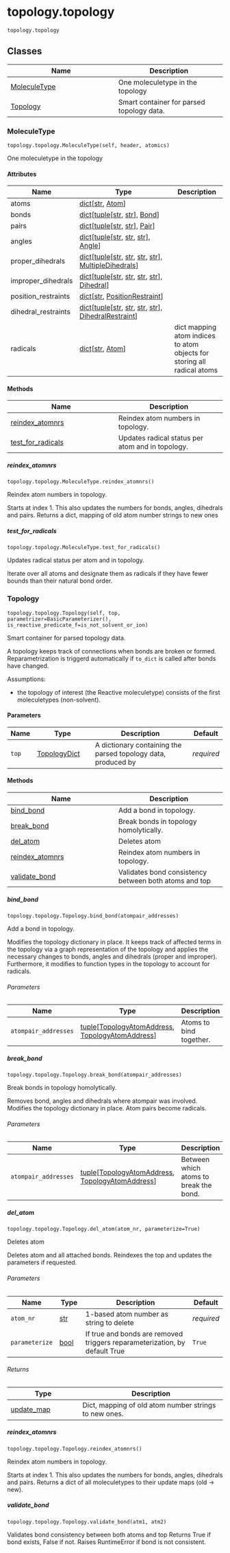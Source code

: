 # topology.topology { #kimmdy.topology.topology }

`topology.topology`



## Classes

| Name | Description |
| --- | --- |
| [MoleculeType](#kimmdy.topology.topology.MoleculeType) | One moleculetype in the topology |
| [Topology](#kimmdy.topology.topology.Topology) | Smart container for parsed topology data. |

### MoleculeType { #kimmdy.topology.topology.MoleculeType }

`topology.topology.MoleculeType(self, header, atomics)`

One moleculetype in the topology

#### Attributes

| Name                | Type                                                                                                                                                          | Description                                                             |
|---------------------|---------------------------------------------------------------------------------------------------------------------------------------------------------------|-------------------------------------------------------------------------|
| atoms               | [dict](`dict`)\[[str](`str`), [Atom](`kimmdy.topology.atomic.Atom`)\]                                                                                         |                                                                         |
| bonds               | [dict](`dict`)\[[tuple](`tuple`)\[[str](`str`), [str](`str`)\], [Bond](`kimmdy.topology.atomic.Bond`)\]                                                       |                                                                         |
| pairs               | [dict](`dict`)\[[tuple](`tuple`)\[[str](`str`), [str](`str`)\], [Pair](`kimmdy.topology.atomic.Pair`)\]                                                       |                                                                         |
| angles              | [dict](`dict`)\[[tuple](`tuple`)\[[str](`str`), [str](`str`), [str](`str`)\], [Angle](`kimmdy.topology.atomic.Angle`)\]                                       |                                                                         |
| proper_dihedrals    | [dict](`dict`)\[[tuple](`tuple`)\[[str](`str`), [str](`str`), [str](`str`), [str](`str`)\], [MultipleDihedrals](`kimmdy.topology.atomic.MultipleDihedrals`)\] |                                                                         |
| improper_dihedrals  | [dict](`dict`)\[[tuple](`tuple`)\[[str](`str`), [str](`str`), [str](`str`), [str](`str`)\], [Dihedral](`kimmdy.topology.atomic.Dihedral`)\]                   |                                                                         |
| position_restraints | [dict](`dict`)\[[str](`str`), [PositionRestraint](`kimmdy.topology.atomic.PositionRestraint`)\]                                                               |                                                                         |
| dihedral_restraints | [dict](`dict`)\[[tuple](`tuple`)\[[str](`str`), [str](`str`), [str](`str`), [str](`str`)\], [DihedralRestraint](`kimmdy.topology.atomic.DihedralRestraint`)\] |                                                                         |
| radicals            | [dict](`dict`)\[[str](`str`), [Atom](`kimmdy.topology.atomic.Atom`)\]                                                                                         | dict mapping atom indices to atom objects for storing all radical atoms |

#### Methods

| Name | Description |
| --- | --- |
| [reindex_atomnrs](#kimmdy.topology.topology.MoleculeType.reindex_atomnrs) | Reindex atom numbers in topology. |
| [test_for_radicals](#kimmdy.topology.topology.MoleculeType.test_for_radicals) | Updates radical status per atom and in topology. |

##### reindex_atomnrs { #kimmdy.topology.topology.MoleculeType.reindex_atomnrs }

`topology.topology.MoleculeType.reindex_atomnrs()`

Reindex atom numbers in topology.

Starts at index 1.
This also updates the numbers for bonds, angles, dihedrals and pairs.
Returns a dict, mapping of old atom number strings to new ones

##### test_for_radicals { #kimmdy.topology.topology.MoleculeType.test_for_radicals }

`topology.topology.MoleculeType.test_for_radicals()`

Updates radical status per atom and in topology.

Iterate over all atoms and designate them as radicals if they have
fewer bounds than their natural bond order.

### Topology { #kimmdy.topology.topology.Topology }

`topology.topology.Topology(self, top, parametrizer=BasicParameterizer(), is_reactive_predicate_f=is_not_solvent_or_ion)`

Smart container for parsed topology data.

A topology keeps track of connections when bonds are broken or formed.
Reparametrization is triggerd automatically if `to_dict` is called
after bonds have changed.

Assumptions:

- the topology of interest (the Reactive moleculetype) consists of the first moleculetypes (non-solvent).

#### Parameters

| Name   | Type                                          | Description                                                                                 | Default    |
|--------|-----------------------------------------------|---------------------------------------------------------------------------------------------|------------|
| `top`  | [TopologyDict](`kimmdy.parsing.TopologyDict`) | A dictionary containing the parsed topology data, produced by [](`kimmdy.parsing.read_top`) | _required_ |

#### Methods

| Name | Description |
| --- | --- |
| [bind_bond](#kimmdy.topology.topology.Topology.bind_bond) | Add a bond in topology. |
| [break_bond](#kimmdy.topology.topology.Topology.break_bond) | Break bonds in topology homolytically. |
| [del_atom](#kimmdy.topology.topology.Topology.del_atom) | Deletes atom |
| [reindex_atomnrs](#kimmdy.topology.topology.Topology.reindex_atomnrs) | Reindex atom numbers in topology. |
| [validate_bond](#kimmdy.topology.topology.Topology.validate_bond) | Validates bond consistency between both atoms and top |

##### bind_bond { #kimmdy.topology.topology.Topology.bind_bond }

`topology.topology.Topology.bind_bond(atompair_addresses)`

Add a bond in topology.

Modifies the topology dictionary in place.
It keeps track of affected terms in the topology via a graph representation of the topology
and applies the necessary changes to bonds, angles and dihedrals (proper and improper).
Furthermore, it modifies to function types in the topology to account for radicals.

###### Parameters

| Name                 | Type                                                                                                                                     | Description             | Default    |
|----------------------|------------------------------------------------------------------------------------------------------------------------------------------|-------------------------|------------|
| `atompair_addresses` | [tuple](`tuple`)\[[TopologyAtomAddress](`kimmdy.utils.TopologyAtomAddress`), [TopologyAtomAddress](`kimmdy.utils.TopologyAtomAddress`)\] | Atoms to bind together. | _required_ |

##### break_bond { #kimmdy.topology.topology.Topology.break_bond }

`topology.topology.Topology.break_bond(atompair_addresses)`

Break bonds in topology homolytically.

Removes bond, angles and dihedrals where atompair was involved.
Modifies the topology dictionary in place.
Atom pairs become radicals.

###### Parameters

| Name                 | Type                                                                                                                                     | Description                            | Default    |
|----------------------|------------------------------------------------------------------------------------------------------------------------------------------|----------------------------------------|------------|
| `atompair_addresses` | [tuple](`tuple`)\[[TopologyAtomAddress](`kimmdy.utils.TopologyAtomAddress`), [TopologyAtomAddress](`kimmdy.utils.TopologyAtomAddress`)\] | Between which atoms to break the bond. | _required_ |

##### del_atom { #kimmdy.topology.topology.Topology.del_atom }

`topology.topology.Topology.del_atom(atom_nr, parameterize=True)`

Deletes atom

Deletes atom and all attached bonds. Reindexes the top and updates the
parameters if requested.

###### Parameters

| Name           | Type           | Description                                                                | Default    |
|----------------|----------------|----------------------------------------------------------------------------|------------|
| `atom_nr`      | [str](`str`)   | 1-based atom number as string to delete                                    | _required_ |
| `parameterize` | [bool](`bool`) | If true and bonds are removed triggers reparameterization, by default True | `True`     |

###### Returns

| Type                       | Description                                           |
|----------------------------|-------------------------------------------------------|
| [update_map](`update_map`) | Dict, mapping of old atom number strings to new ones. |

##### reindex_atomnrs { #kimmdy.topology.topology.Topology.reindex_atomnrs }

`topology.topology.Topology.reindex_atomnrs()`

Reindex atom numbers in topology.

Starts at index 1.
This also updates the numbers for bonds, angles, dihedrals and pairs.
Returns a dict of all moleculetypes to their update maps (old -> new).

##### validate_bond { #kimmdy.topology.topology.Topology.validate_bond }

`topology.topology.Topology.validate_bond(atm1, atm2)`

Validates bond consistency between both atoms and top
Returns True if bond exists, False if not.
Raises RuntimeError if bond is not consistent.